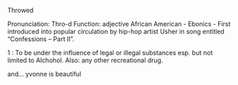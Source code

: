 {{rfd}}
Throwed
 
Pronunciation: Thro-d
Function: adjective
African American - Ebonics - First introduced into popular circulation by hip-hop artist Usher in song entitled “Confessions – Part II”.

1 : To be under the influence of legal or illegal substances esp. but not limited to Alchohol. Also: any other recreational drug.

and... yvonne is beautiful
